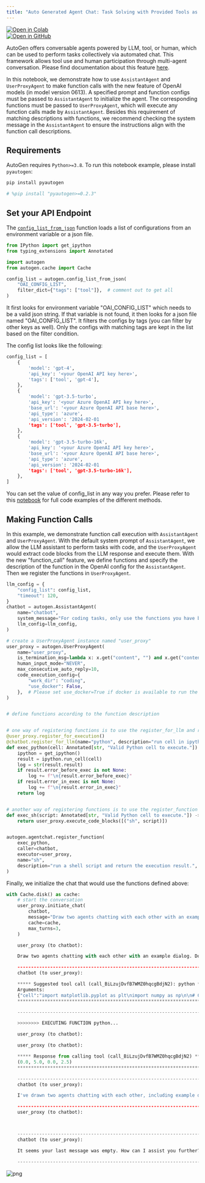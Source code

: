 ```yaml
---
title: "Auto Generated Agent Chat: Task Solving with Provided Tools as Functions"
---
```


<div style={{ display: "inline-block", marginRight: "0px", height: "20px" }}>
  <a
    href="https://colab.research.google.com/github/ag2ai/ag2/blob/main/notebook/agentchat_function_call.mdx"
    target="_blank"
    style={{ height: "20px", display: "inline-flex", alignItems: "center" }}
  >
    <img
      src="https://colab.research.google.com/assets/colab-badge.svg"
      alt="Open in Colab"
      style={{ height: "20px", pointerEvents: "none" }}
    />
  </a>
</div>
<div style={{ display: "inline-block", height: "20px" }}>
  <a
    href="https://github.com/ag2ai/ag2/blob/main/notebook/agentchat_function_call.mdx"
    target="_blank"
    style={{ height: "20px", display: "inline-flex", alignItems: "center" }}
  >
    <img
      src="https://img.shields.io/badge/Open%20on%20GitHub-grey?logo=github"
      alt="Open in GitHub"
      style={{ height: "20px", pointerEvents: "none" }}
    />
  </a>
</div>

AutoGen offers conversable agents powered by LLM, tool, or human, which can be used to perform tasks collectively via automated chat. This framework allows tool use and human participation through multi-agent conversation. Please find documentation about this feature [here](/website/docs/Use-Cases/agent_chat).

In this notebook, we demonstrate how to use `AssistantAgent` and `UserProxyAgent` to make function calls with the new feature of OpenAI models (in model version 0613). A specified prompt and function configs must be passed to `AssistantAgent` to initialize the agent. The corresponding functions must be passed to `UserProxyAgent`, which will execute any function calls made by `AssistantAgent`. Besides this requirement of matching descriptions with functions, we recommend checking the system message in the `AssistantAgent` to ensure the instructions align with the function call descriptions.

## Requirements

AutoGen requires `Python>=3.8`. To run this notebook example, please install `pyautogen`:

```bash
pip install pyautogen
```

```python
# %pip install "pyautogen>=0.2.3"
```

## Set your API Endpoint

The [`config_list_from_json`](/website/docs/reference/oai/openai_utils#config_list_from_json) function loads a list of configurations from an environment variable or a json file.

```python
from IPython import get_ipython
from typing_extensions import Annotated

import autogen
from autogen.cache import Cache

config_list = autogen.config_list_from_json(
    "OAI_CONFIG_LIST",
    filter_dict={"tags": ["tool"]},  # comment out to get all
)
```

It first looks for environment variable "OAI_CONFIG_LIST" which needs to be a valid json string. If that variable is not found, it then looks for a json file named "OAI_CONFIG_LIST". It filters the configs by tags (you can filter by other keys as well). Only the configs with matching tags are kept in the list based on the filter condition.

The config list looks like the following:

```python
config_list = [
    {
        'model': 'gpt-4',
        'api_key': '<your OpenAI API key here>',
        'tags': ['tool', 'gpt-4'],
    },
    {
        'model': 'gpt-3.5-turbo',
        'api_key': '<your Azure OpenAI API key here>',
        'base_url': '<your Azure OpenAI API base here>',
        'api_type': 'azure',
        'api_version': '2024-02-01
        'tags': ['tool', 'gpt-3.5-turbo'],
    },
    {
        'model': 'gpt-3.5-turbo-16k',
        'api_key': '<your Azure OpenAI API key here>',
        'base_url': '<your Azure OpenAI API base here>',
        'api_type': 'azure',
        'api_version': '2024-02-01
        'tags': ['tool', 'gpt-3.5-turbo-16k'],
    },
]
```

You can set the value of config_list in any way you prefer. Please refer to this [notebook](https://github.com/microsoft/autogen/blob/main/website/docs/topics/llm_configuration.ipynb) for full code examples of the different methods.

## Making Function Calls

In this example, we demonstrate function call execution with `AssistantAgent` and `UserProxyAgent`. With the default system prompt of `AssistantAgent`, we allow the LLM assistant to perform tasks with code, and the `UserProxyAgent` would extract code blocks from the LLM response and execute them. With the new "function_call" feature, we define functions and specify the description of the function in the OpenAI config for the `AssistantAgent`. Then we register the functions in `UserProxyAgent`.

```python
llm_config = {
    "config_list": config_list,
    "timeout": 120,
}
chatbot = autogen.AssistantAgent(
    name="chatbot",
    system_message="For coding tasks, only use the functions you have been provided with. Reply TERMINATE when the task is done.",
    llm_config=llm_config,
)

# create a UserProxyAgent instance named "user_proxy"
user_proxy = autogen.UserProxyAgent(
    name="user_proxy",
    is_termination_msg=lambda x: x.get("content", "") and x.get("content", "").rstrip().endswith("TERMINATE"),
    human_input_mode="NEVER",
    max_consecutive_auto_reply=10,
    code_execution_config={
        "work_dir": "coding",
        "use_docker": False,
    },  # Please set use_docker=True if docker is available to run the generated code. Using docker is safer than running the generated code directly.
)


# define functions according to the function description


# one way of registering functions is to use the register_for_llm and register_for_execution decorators
@user_proxy.register_for_execution()
@chatbot.register_for_llm(name="python", description="run cell in ipython and return the execution result.")
def exec_python(cell: Annotated[str, "Valid Python cell to execute."]) -> str:
    ipython = get_ipython()
    result = ipython.run_cell(cell)
    log = str(result.result)
    if result.error_before_exec is not None:
        log += f"\n{result.error_before_exec}"
    if result.error_in_exec is not None:
        log += f"\n{result.error_in_exec}"
    return log


# another way of registering functions is to use the register_function
def exec_sh(script: Annotated[str, "Valid Python cell to execute."]) -> str:
    return user_proxy.execute_code_blocks([("sh", script)])


autogen.agentchat.register_function(
    exec_python,
    caller=chatbot,
    executor=user_proxy,
    name="sh",
    description="run a shell script and return the execution result.",
)
```

Finally, we initialize the chat that would use the functions defined above:

```python
with Cache.disk() as cache:
    # start the conversation
    user_proxy.initiate_chat(
        chatbot,
        message="Draw two agents chatting with each other with an example dialog. Don't add plt.show().",
        cache=cache,
        max_turns=3,
    )

    user_proxy (to chatbot):

    Draw two agents chatting with each other with an example dialog. Don't add plt.show().

    --------------------------------------------------------------------------------
    chatbot (to user_proxy):

    ***** Suggested tool call (call_BiLzujDvfB7WMZ0hqcgBdjN2): python *****
    Arguments:
    {"cell":"import matplotlib.pyplot as plt\nimport numpy as np\n\n# Create a simple representation of two agents\nagent1_x, agent1_y = [1, 2], [1, 1]\nagent2_x, agent2_y = [4, 3], [1, 1]\n\n# Create dialog bubbles\nbubble1_x = np.linspace(1.5, 2.5, 100)\nbubble1_y = np.sin(np.pi * (bubble1_x - 1.5)) + 1.2\nbubble2_x = np.linspace(3.5, 2.5, 100)\nbubble2_y = np.sin(np.pi * (bubble2_x - 2.5)) + 1.2\n\n# Drawing agents and dialog bubbles\nplt.figure(figsize=(6, 3))\nplt.plot(agent1_x, agent1_y, 'ko-', markersize=20)\nplt.plot(agent2_x, agent2_y, 'ko-', markersize=20)\nplt.plot(bubble1_x, bubble1_y, 'k')\nplt.plot(bubble2_x, bubble2_y, 'k')\nplt.fill_between(bubble1_x, 1, bubble1_y, color = 'grey', alpha = 0.5)\nplt.fill_between(bubble2_x, 1, bubble2_y, color = 'grey', alpha = 0.5)\n\n# Example Dialog\nplt.text(1.5, 1.5, 'Hi!', fontsize=12)\nplt.text(3.5, 1.5, 'Hello!', fontsize=12)\n\nplt.xlim(0, 5)\nplt.ylim(0, 2.5)\nplt.axis('off')\n"}
    ***********************************************************************

    --------------------------------------------------------------------------------

    >>>>>>>> EXECUTING FUNCTION python...

    user_proxy (to chatbot):

    user_proxy (to chatbot):

    ***** Response from calling tool (call_BiLzujDvfB7WMZ0hqcgBdjN2) *****
    (0.0, 5.0, 0.0, 2.5)
    **********************************************************************

    --------------------------------------------------------------------------------
    chatbot (to user_proxy):

    I've drawn two agents chatting with each other, including example dialogues saying "Hi!" and "Hello!" within their speech bubbles. This visualization is created using matplotlib, and the conversation is represented graphically with the agents and their dialogue bubbles placed on a 2D plot. The drawing does not include `plt.show()`, adhering to your instruction.

    --------------------------------------------------------------------------------
    user_proxy (to chatbot):



    --------------------------------------------------------------------------------
    chatbot (to user_proxy):

    It seems your last message was empty. How can I assist you further?

    --------------------------------------------------------------------------------

```

![png](agentchat_function_call_files/agentchat_function_call_8_2.png)
